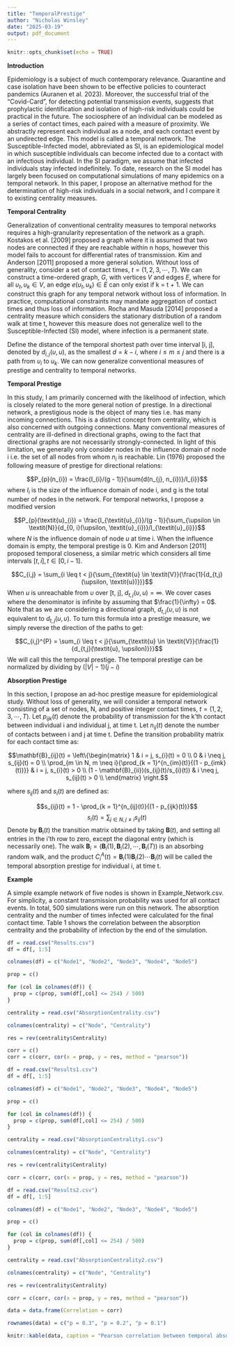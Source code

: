 ```yaml
---
title: "TemporalPrestige"
author: "Nicholas Winsley"
date: "2025-03-19"
output: pdf_document
---
```


```r
knitr::opts_chunk$set(echo = TRUE)
```

**Introduction**

Epidemiology is a subject of much contemporary relevance. Quarantine and case isolation have been shown to be effective policies to counteract pandemics (Auranen et al. 2023). Moreover, the successful trial of the "Covid-Card", for detecting potential transmission events, suggests that prophylactic identification and isolation of high-risk individuals could be practical in the future. The sociosphere of an individual can be modeled as a series of contact times, each paired with a measure of proximity. We abstractly represent each individual as a node, and each contact event by an undirected edge. This model is called a temporal network. The Susceptible-Infected model, abbreviated as SI, is an epidemiological model in which susceptible individuals can become infected due to a contact with an infectious individual. In the SI paradigm, we assume that infected individuals stay infected indefinitely. To date, research on the SI model has largely been focused on computational simulations of many epidemics on a temporal network. In this paper, I propose an alternative method for the determination of high-risk individuals in a social network, and I compare it to existing centrality measures.

**Temporal Centrality**

Generalization of conventional centrality measures to temporal networks requires a high-granularity representation of the network as a graph. Kostakos et al. [2009] proposed a graph where it is assumed that two nodes are connected if they are reachable within n hops, however this model fails to account for differential rates of transmission. Kim and Anderson [2011] proposed a more general solution. Without loss of generality, consider a set of contact times, $\textit{t} = (1, 2, 3, \cdots, T)$. We can construct a time-ordered graph, $\textit{G}$, with vertices $\textit{V}$ and edges $\textit{E}$, where for all $\upsilon_{t}, \textit{u}_{k} \in V$, an edge $\textit{e}(\upsilon_{t}, \textit{u}_{k}) \in \textit{E}$ can only exist if k = t + 1. We can construct this graph for any temporal network without loss of information. In practice, computational constraints may mandate aggregation of contact times and thus loss of information. Rocha and Masuda [2014] proposed a centrality measure which considers the stationary distribution of a random walk at time t, however this measure does not generalize well to the Susceptible-Infected (SI) model, where infection is a permanent state. 

Define the distance of the temporal shortest path over time interval [i, j], denoted by $d_{i,j}(\upsilon, \textit{u})$, as the smallest $d = k - i$, where $i \leq m \leq j$ and there is a path from $\upsilon_{i}$ to $\textit{u}_{k}$. We can now generalize conventional measures of prestige and centrality to temporal networks.

**Temporal Prestige**

In this study, I am primarily concerned with the likelihood of infection, which is closely related to the more general notion of prestige. In a directional network, a prestigious node is the object of many ties i.e. has many incoming connections. This is a distinct concept from centrality, which is also concerned with outgoing connections. Many conventional measures of centrality are ill-defined in directional graphs, owing to the fact that directional graphs are not necessarily strongly-connected. In light of this limitation, we generally only consider nodes in the influence domain of node i i.e. the set of all nodes from whom $n_{i}$ is reachable. Lin (1976) proposed the following measure of prestige for directional relations:

$$P_{p}(n_{i}) = \frac{I_{i}/(g - 1)}{\sum{d(n_{j}, n_{i})}/I_{i}}$$
where $I_{i}$ is the size of the influence domain of node i, and g is the total number of nodes in the network. For temporal networks, I propose a modified version

$$P_{p}(\textit{u}_{i}) = \frac{I_{\textit{u}_{i}}/(g - 1)}{\sum_{\upsilon \in \textit{N}}{d_{0, i}(\upsilon, \textit{u}_{i})}/I_{\textit{u}_{i}}}$$
where $\textit{N}$ is the influence domain of node $\textit{u}$ at time i. When the influence domain is empty, the temporal prestige is 0. Kim and Anderson [2011] proposed temporal closeness, a similar metric which considers all time intervals $[t, i], t \in [0, i - 1]$.

$$C_{i,j} = \sum_{i \leq t < j}{\sum_{\textit{u} \in \textit{V}}{\frac{1}{d_{t,j}(\upsilon, \textit{u})}}}$$
When $\textit{u}$ is unreachable from $\upsilon$ over [t, j], $d_{t,j}(\upsilon, \textit{u}) = \infty$. We cover cases where the denominator is infinite by assuming that $\frac{1}{\infty} = 0$. Note that as we are considering a directional graph, $d_{t,j}(\upsilon, \textit{u})$ is not equivalent to $d_{t,j}(\textit{u}, \upsilon)$. To turn this formula into a prestige measure, we simply reverse the direction of the paths to get:

$$C_{i,j}^{P} = \sum_{i \leq t < j}{\sum_{\textit{u} \in \textit{V}}{\frac{1}{d_{t,j}(\textit{u}, \upsilon)}}}$$
We will call this the temporal prestige. The temporal prestige can be normalized by dividing by $(|\textit{V}| - 1)(j - i)$

**Absorption Prestige**

In this section, I propose an ad-hoc prestige measure for epidemiological study. Without loss of generality, we will consider a temporal network consisting of a set of nodes, N, and positive integer contact times, $t = (1, 2, 3, \cdots, T)$. Let $p_{ijk}(t)$ denote the probability of transmission for the k'th contact between individual i and individual j, at time t. Let $n_{ij}(t)$ denote the number of contacts between i and j at time t. Define the transition probability matrix for each contact time as:

$$\mathbf{B}_{ij}(t) = \left\{\begin{matrix}
  1 & i = j, s_{i}(t) = 0 \\
  0 & i \neq j, s_{ij}(t) = 0 \\
  \prod_{m \in N, m \neq i}{\prod_{k = 1}^{n_{im}(t)}{(1 - p_{imk}(t))}} & i = j, s_{i}(t) > 0 \\
  (1 - \mathbf{B}_{ii})(s_{ij}(t)/s_{i}(t)) & i \neq j, s_{ij}(t) > 0  \\
\end{matrix}
\right.$$

where $s_{ij}(t)$ and $s_{i}(t)$ are defined as:

$$s_{ij}(t) = 1 - \prod_{k = 1}^{n_{ij}(t)}{(1 - p_{ijk}(t))}$$
$$s_{i}(t) = \sum_{j \in N, j \neq i}{s_{ij}(t)}$$
Denote by $\mathbf{B}_{i}(t)$ the transition matrix obtained by taking $\mathbf{B}(t)$, and setting all entries in the i'th row to zero, except the diagonal entry (which is necessarily one). The walk $\mathbf{B}_{i} = (\mathbf{B}_{i}(1), \mathbf{B}_{i}(2), \cdots, \mathbf{B}_{i}(T))$ is an absorbing random walk, and the product $C_{i}^{A}(t) = \mathbf{B}_{i}(1)\mathbf{B}_{i}(2)\cdots\mathbf{B}_{i}(t)$ will be called the temporal absorption prestige for individual i, at time t.

**Example**

A simple example network of five nodes is shown in Example_Network.csv. For simplicity, a constant transmission probability was used for all contact events. In total, 500 simulations were run on this network. The absorption centrality and the number of times infected were calculated for the final contact time. Table 1 shows the correlation between the absorption centrality and the probability of infection by the end of the simulation.


```r

df = read.csv("Results.csv")
df = df[, 1:5]

colnames(df) = c("Node1", "Node2", "Node3", "Node4", "Node5")

prop = c()

for (col in colnames(df)) {
  prop = c(prop, sum(df[,col] <= 254) / 500)
}

centrality = read.csv("AbsorptionCentrality.csv")

colnames(centrality) = c("Node", "Centrality")

res = rev(centrality$Centrality)

corr = c()
corr = c(corr, cor(x = prop, y = res, method = "pearson"))
```

```r

df = read.csv("Results1.csv")
df = df[, 1:5]

colnames(df) = c("Node1", "Node2", "Node3", "Node4", "Node5")

prop = c()

for (col in colnames(df)) {
  prop = c(prop, sum(df[,col] <= 254) / 500)
}

centrality = read.csv("AbsorptionCentrality1.csv")

colnames(centrality) = c("Node", "Centrality")

res = rev(centrality$Centrality)

corr = c(corr, cor(x = prop, y = res, method = "pearson"))
```

```r

df = read.csv("Results2.csv")
df = df[, 1:5]

colnames(df) = c("Node1", "Node2", "Node3", "Node4", "Node5")

prop = c()

for (col in colnames(df)) {
  prop = c(prop, sum(df[,col] <= 254) / 500)
}

centrality = read.csv("AbsorptionCentrality2.csv")

colnames(centrality) = c("Node", "Centrality")

res = rev(centrality$Centrality)

corr = c(corr, cor(x = prop, y = res, method = "pearson"))

data = data.frame(Correlation = corr)

rownames(data) = c("p = 0.3", "p = 0.2", "p = 0.1")
```

```r
knitr::kable(data, caption = "Pearson correlation between temporal absorption centrality and infected proportion over 500 simulations")
```



